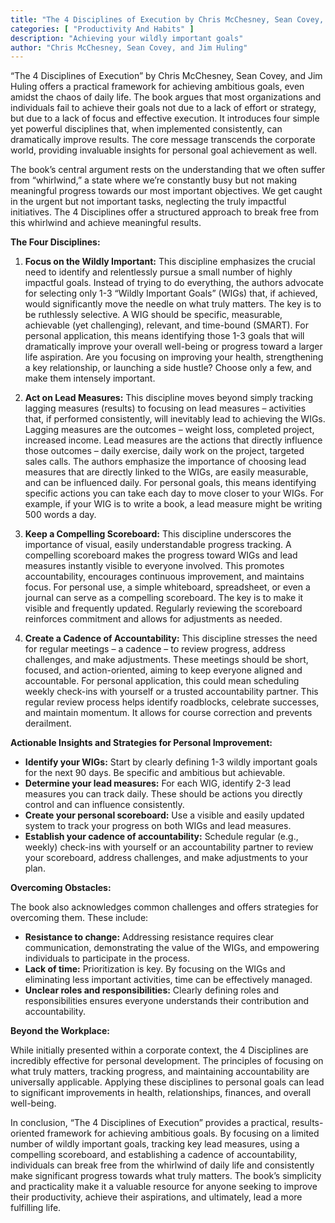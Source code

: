 ```yaml
---
title: "The 4 Disciplines of Execution by Chris McChesney, Sean Covey, and Jim Huling"
categories: [ "Productivity And Habits" ]
description: "Achieving your wildly important goals"
author: "Chris McChesney, Sean Covey, and Jim Huling"
---
```

"The 4 Disciplines of Execution" by Chris McChesney, Sean Covey, and Jim Huling offers a practical framework for achieving ambitious goals, even amidst the chaos of daily life.  The book argues that most organizations and individuals fail to achieve their goals not due to a lack of effort or strategy, but due to a lack of focus and effective execution.  It introduces four simple yet powerful disciplines that, when implemented consistently, can dramatically improve results.  The core message transcends the corporate world, providing invaluable insights for personal goal achievement as well.

The book's central argument rests on the understanding that we often suffer from "whirlwind," a state where we're constantly busy but not making meaningful progress towards our most important objectives.  We get caught in the urgent but not important tasks, neglecting the truly impactful initiatives. The 4 Disciplines offer a structured approach to break free from this whirlwind and achieve meaningful results.

**The Four Disciplines:**

1. **Focus on the Wildly Important:** This discipline emphasizes the crucial need to identify and relentlessly pursue a small number of highly impactful goals.  Instead of trying to do everything, the authors advocate for selecting only 1-3 "Wildly Important Goals" (WIGs) that, if achieved, would significantly move the needle on what truly matters.  The key is to be ruthlessly selective.  A WIG should be specific, measurable, achievable (yet challenging), relevant, and time-bound (SMART). For personal application, this means identifying those 1-3 goals that will dramatically improve your overall well-being or progress toward a larger life aspiration.  Are you focusing on improving your health, strengthening a key relationship, or launching a side hustle?  Choose only a few, and make them intensely important.

2. **Act on Lead Measures:**  This discipline moves beyond simply tracking lagging measures (results) to focusing on lead measures – activities that, if performed consistently, will inevitably lead to achieving the WIGs.  Lagging measures are the outcomes – weight loss, completed project, increased income.  Lead measures are the actions that directly influence those outcomes – daily exercise, daily work on the project, targeted sales calls.  The authors emphasize the importance of choosing lead measures that are directly linked to the WIGs, are easily measurable, and can be influenced daily.  For personal goals, this means identifying specific actions you can take each day to move closer to your WIGs.  For example, if your WIG is to write a book, a lead measure might be writing 500 words a day.

3. **Keep a Compelling Scoreboard:**  This discipline underscores the importance of visual, easily understandable progress tracking.  A compelling scoreboard makes the progress toward WIGs and lead measures instantly visible to everyone involved. This promotes accountability, encourages continuous improvement, and maintains focus.  For personal use, a simple whiteboard, spreadsheet, or even a journal can serve as a compelling scoreboard.  The key is to make it visible and frequently updated. Regularly reviewing the scoreboard reinforces commitment and allows for adjustments as needed.

4. **Create a Cadence of Accountability:**  This discipline stresses the need for regular meetings – a cadence – to review progress, address challenges, and make adjustments.  These meetings should be short, focused, and action-oriented, aiming to keep everyone aligned and accountable.  For personal application, this could mean scheduling weekly check-ins with yourself or a trusted accountability partner. This regular review process helps identify roadblocks, celebrate successes, and maintain momentum.  It allows for course correction and prevents derailment.


**Actionable Insights and Strategies for Personal Improvement:**

* **Identify your WIGs:**  Start by clearly defining 1-3 wildly important goals for the next 90 days. Be specific and ambitious but achievable.
* **Determine your lead measures:** For each WIG, identify 2-3 lead measures you can track daily.  These should be actions you directly control and can influence consistently.
* **Create your personal scoreboard:** Use a visible and easily updated system to track your progress on both WIGs and lead measures.
* **Establish your cadence of accountability:** Schedule regular (e.g., weekly) check-ins with yourself or an accountability partner to review your scoreboard, address challenges, and make adjustments to your plan.

**Overcoming Obstacles:**

The book also acknowledges common challenges and offers strategies for overcoming them.  These include:

* **Resistance to change:** Addressing resistance requires clear communication, demonstrating the value of the WIGs, and empowering individuals to participate in the process.
* **Lack of time:** Prioritization is key.  By focusing on the WIGs and eliminating less important activities, time can be effectively managed.
* **Unclear roles and responsibilities:** Clearly defining roles and responsibilities ensures everyone understands their contribution and accountability.

**Beyond the Workplace:**

While initially presented within a corporate context, the 4 Disciplines are incredibly effective for personal development.  The principles of focusing on what truly matters, tracking progress, and maintaining accountability are universally applicable.  Applying these disciplines to personal goals can lead to significant improvements in health, relationships, finances, and overall well-being.


In conclusion, "The 4 Disciplines of Execution" provides a practical, results-oriented framework for achieving ambitious goals.  By focusing on a limited number of wildly important goals, tracking key lead measures, using a compelling scoreboard, and establishing a cadence of accountability, individuals can break free from the whirlwind of daily life and consistently make significant progress towards what truly matters.  The book's simplicity and practicality make it a valuable resource for anyone seeking to improve their productivity, achieve their aspirations, and ultimately, lead a more fulfilling life.

